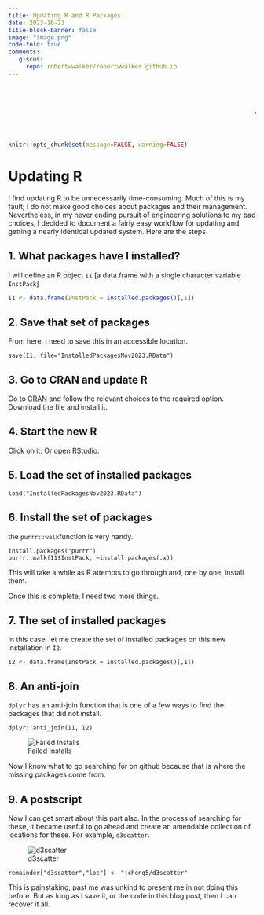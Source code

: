 ```yaml
---
title: Updating R and R Packages
date: 2023-10-23
title-block-banner: false 
image: "image.png"
code-fold: true
comments:
   giscus: 
     repo: robertwwalker/robertwwalker.github.io
---
```


<marquee scrollamount="10"><h1><p style="color:purple;">{{< fa brands r-project >}}obertwwalker.github.io <br></p></h1></marquee>

```r
knitr::opts_chunk$set(message=FALSE, warning=FALSE)
```


# Updating R

I find updating R to be unnecessarily time-consuming.  Much of this is my fault; I do not make good choices about packages and their management.  Nevertheless, in my never ending pursuit of engineering solutions to my bad choices, I decided to document a fairly easy workflow for updating and getting a nearly identical updated system.  Here are the steps.

## 1. What packages have I installed?

I will define an R object `I1` [a data.frame with a single character variable `InstPack`]

```r
I1 <- data.frame(InstPack = installed.packages()[,1])
```

## 2. Save that set of packages

From here, I need to save this in an accessible location.

```
save(I1, file="InstalledPackagesNov2023.RData")
```

## 3. Go to CRAN and update R

Go to [CRAN](https://cran.r-project.org/) and follow the relevant choices to the required option.  Download the file and install it.

## 4. Start the new R

Click on it.  Or open RStudio.

## 5. Load the set of installed packages

```
load("InstalledPackagesNov2023.RData")
```

## 6. Install the set of packages

the `purrr::walk`function is very handy.

```
install.packages("purrr")
purrr::walk(I1$InstPack, ~install.packages(.x))
```

This will take a while as R attempts to go through and, one by one, install them.

Once this is complete, I need two more things.

## 7. The set of installed packages 

In this case, let me create the set of installed packages on this new installation in `I2`.

```
I2 <- data.frame(InstPack = installed.packages()[,1])
```

## 8. An anti-join

`dplyr` has an anti-join function that is one of a few ways to find the packages that did not install.  

```
dplyr::anti_join(I1, I2)
```

![Failed Installs](Fails.png)

Now I know what to go searching for on github because that is where the missing packages come from.

## 9. A postscript

Now I can get smart about this part also.  In the process of searching for these, it became useful to go ahead and create an amendable collection of locations for these.  For example, `d3scatter`.

![d3scatter](d3scatter.png)

```
remainder["d3scatter","loc"] <- "jcheng5/d3scatter"
```

This is painstaking; past me was unkind to present me in not doing this before.  But as long as I save it, or the code in this blog post, then I can recover it all.




